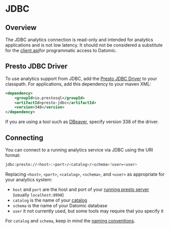 JDBC
====

Overview
--------

The JDBC analytics connection is read-only and intended for analytics applications and is not low latency. It should not be considered a substitute for the [client api](../client/client-setup.html)for programmatic access to Datomic.





Presto JDBC Driver
------------------

To use analytics support from JDBC, add the [Presto JDBC Driver](https://prestosql.io/docs/current/installation/jdbc.html) to your classpath. For applications, add this dependency to your maven XML:

```xml
<dependency>
    <groupId>io.prestosql</groupId>
    <artifactId>presto-jdbc</artifactId>
    <version>348</version>
</dependency>
```



If you are using a tool such as [DBeaver](https://dbeaver.io), specify version 338 of the driver.





Connecting
----------

You can connect to a running analytics service via JDBC using the URI format:

```sh
jdbc:presto://<host>:<port>/<catalog>/<schema>?user=<user>
```



Replacing `<host>`, `<port>`, `<catalog>`, `<schema>`, and `<user>` as appropriate for your analytics system:

- `host` and `port` are the host and port of your [running presto server](analytics-connecting.html#running) (usually `localhost:8998`)
- `catalog` is the name of your [catalog](analytics-configuring.html#configuring-catalog)
- `schema` is the name of your Datomic database
- `user` it not currently used, but some tools may require that you specify it

For `catalog` and `schema`, keep in mind the [naming conventions](analytics-metaschema.html#naming-conventions).